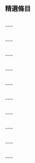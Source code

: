 {{Portal:藥用植物/box-header|藥用植物主題的優特條目展示|Portal:藥用植物/精選條目}}

==精選條目==
{{edit|Portal:藥用植物/精選條目/1}}
{{Portal:藥用植物/精選條目/1}}
<div style="clear: both"></div><br/>
----
{{edit|Portal:藥用植物/精選條目/2}}
{{Portal:藥用植物/精選條目/2}}
<div style="clear: both"></div><br/>
----
{{edit|Portal:藥用植物/精選條目/3}}
{{Portal:藥用植物/精選條目/3}}
<div style="clear: both"></div><br/>
----
{{edit|Portal:藥用植物/精選條目/4}}
{{Portal:藥用植物/精選條目/4}}
<div style="clear: both"></div><br/>
----
{{edit|Portal:藥用植物/精選條目/5}}
{{Portal:藥用植物/精選條目/5}}
<div style="clear: both"></div><br/>
----

{{edit|Portal:藥用植物/精選條目/6}}
{{Portal:藥用植物/精選條目/6}}
<div style="clear: both"></div><br/>
----
{{edit|Portal:藥用植物/精選條目/7}}
{{Portal:藥用植物/精選條目/7}}
<div style="clear: both"></div><br/>
----
{{edit|Portal:藥用植物/精選條目/8}}
{{Portal:藥用植物/精選條目/8}}
<div style="clear: both"></div><br/>
----
{{edit|Portal:藥用植物/精選條目/9}}
{{Portal:藥用植物/精選條目/9}}
<div style="clear: both"></div><br/>
----
{{edit|Portal:藥用植物/精選條目/10}}
{{Portal:藥用植物/精選條目/10}}
<div style="clear: both"></div><br/>
----

{{Portal:藥用植物/box-footer|}}